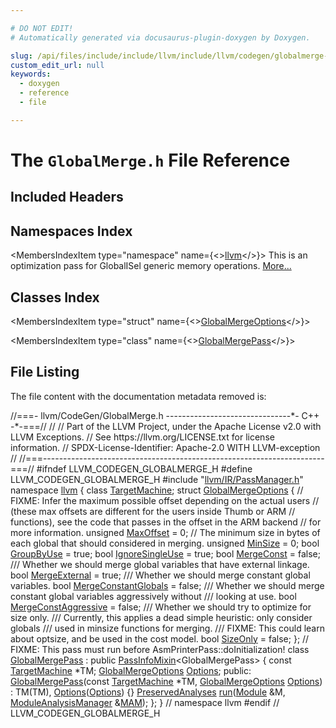 ```yaml
---

# DO NOT EDIT!
# Automatically generated via docusaurus-plugin-doxygen by Doxygen.

slug: /api/files/include/include/llvm/include/llvm/codegen/globalmerge-h
custom_edit_url: null
keywords:
  - doxygen
  - reference
  - file

---
```





# The `GlobalMerge.h` File Reference

<DoxygenPage pluginConfig={pluginConfig}>



## Included Headers

<IncludesList>
<IncludesListItem
  filePath="llvm/IR/PassManager.h"
  permalink="/docs/api/files/include/include/llvm/include/llvm/ir/passmanager-h"
  isLocal="true" />
</IncludesList>

## Namespaces Index

<MembersIndex>

<MembersIndexItem
  type="namespace"
  name={<><a href="/docs/api/namespaces/llvm">llvm</a></>}>
This is an optimization pass for GlobalISel generic memory operations. <a href="/docs/api/namespaces/llvm/#details">More...</a>
</MembersIndexItem>

</MembersIndex>

## Classes Index

<MembersIndex>

<MembersIndexItem
  type="struct"
  name={<><a href="/docs/api/structs/llvm/globalmergeoptions">GlobalMergeOptions</a></>}>
</MembersIndexItem>

<MembersIndexItem
  type="class"
  name={<><a href="/docs/api/classes/llvm/globalmergepass">GlobalMergePass</a></>}>
</MembersIndexItem>

</MembersIndex>


## File Listing

The file content with the documentation metadata removed is:

<ProgramListing>

<Link id="l00001" /><CodeLine lineNumber="1"><Highlight kind="comment">//===- llvm/CodeGen/GlobalMerge.h -------------------------------&#42;- C++ -&#42;-===//</Highlight><Highlight kind="normal"></Highlight></CodeLine>
<Link id="l00002" /><CodeLine lineNumber="2"><Highlight kind="normal"></Highlight><Highlight kind="comment">//</Highlight><Highlight kind="normal"></Highlight></CodeLine>
<Link id="l00003" /><CodeLine lineNumber="3"><Highlight kind="normal"></Highlight><Highlight kind="comment">// Part of the LLVM Project, under the Apache License v2.0 with LLVM Exceptions.</Highlight><Highlight kind="normal"></Highlight></CodeLine>
<Link id="l00004" /><CodeLine lineNumber="4"><Highlight kind="normal"></Highlight><Highlight kind="comment">// See https://llvm.org/LICENSE.txt for license information.</Highlight><Highlight kind="normal"></Highlight></CodeLine>
<Link id="l00005" /><CodeLine lineNumber="5"><Highlight kind="normal"></Highlight><Highlight kind="comment">// SPDX-License-Identifier: Apache-2.0 WITH LLVM-exception</Highlight><Highlight kind="normal"></Highlight></CodeLine>
<Link id="l00006" /><CodeLine lineNumber="6"><Highlight kind="normal"></Highlight><Highlight kind="comment">//</Highlight><Highlight kind="normal"></Highlight></CodeLine>
<Link id="l00007" /><CodeLine lineNumber="7"><Highlight kind="normal"></Highlight><Highlight kind="comment">//===----------------------------------------------------------------------===//</Highlight><Highlight kind="normal"></Highlight></CodeLine>
<Link id="l00008" /><CodeLine lineNumber="8"><Highlight kind="normal"></Highlight></CodeLine>
<Link id="l00009" /><CodeLine lineNumber="9"><Highlight kind="normal"></Highlight><Highlight kind="preprocessor">#ifndef LLVM&#95;CODEGEN&#95;GLOBALMERGE&#95;H</Highlight><Highlight kind="normal"></Highlight></CodeLine>
<Link id="l00010" /><CodeLine lineNumber="10"><Highlight kind="normal"></Highlight><Highlight kind="preprocessor">#define LLVM&#95;CODEGEN&#95;GLOBALMERGE&#95;H</Highlight><Highlight kind="normal"></Highlight></CodeLine>
<Link id="l00011" /><CodeLine lineNumber="11"><Highlight kind="normal"></Highlight></CodeLine>
<Link id="l00012" /><CodeLine lineNumber="12"><Highlight kind="normal"></Highlight><Highlight kind="preprocessor">#include &quot;<a href="/docs/api/files/include/include/llvm/include/llvm/ir/passmanager-h">llvm/IR/PassManager.h</a>&quot;</Highlight><Highlight kind="normal"></Highlight></CodeLine>
<Link id="l00013" /><CodeLine lineNumber="13"><Highlight kind="normal"></Highlight></CodeLine>
<Link id="l00014" /><CodeLine lineNumber="14"><Highlight kind="normal"></Highlight><Highlight kind="keyword">namespace </Highlight><Highlight kind="normal"><a href="/docs/api/namespaces/llvm">llvm</a> &#123;</Highlight></CodeLine>
<Link id="l00015" /><CodeLine lineNumber="15"><Highlight kind="normal"></Highlight></CodeLine>
<Link id="l00016" /><CodeLine lineNumber="16"><Highlight kind="normal"></Highlight><Highlight kind="keyword">class </Highlight><Highlight kind="normal"><a href="/docs/api/classes/llvm/targetmachine">TargetMachine</a>;</Highlight></CodeLine>
<Link id="l00017" /><CodeLine lineNumber="17"><Highlight kind="normal"></Highlight></CodeLine>
<Link id="l00018" /><CodeLine lineNumber="18" lineLink="/docs/api/structs/llvm/globalmergeoptions"><Highlight kind="normal"></Highlight><Highlight kind="keyword">struct </Highlight><Highlight kind="normal"><a href="/docs/api/structs/llvm/globalmergeoptions">GlobalMergeOptions</a> &#123;</Highlight></CodeLine>
<Link id="l00019" /><CodeLine lineNumber="19"><Highlight kind="normal">  </Highlight><Highlight kind="comment">// FIXME: Infer the maximum possible offset depending on the actual users</Highlight><Highlight kind="normal"></Highlight></CodeLine>
<Link id="l00020" /><CodeLine lineNumber="20"><Highlight kind="normal">  </Highlight><Highlight kind="comment">// (these max offsets are different for the users inside Thumb or ARM</Highlight><Highlight kind="normal"></Highlight></CodeLine>
<Link id="l00021" /><CodeLine lineNumber="21"><Highlight kind="normal">  </Highlight><Highlight kind="comment">// functions), see the code that passes in the offset in the ARM backend</Highlight><Highlight kind="normal"></Highlight></CodeLine>
<Link id="l00022" /><CodeLine lineNumber="22"><Highlight kind="normal">  </Highlight><Highlight kind="comment">// for more information.</Highlight><Highlight kind="normal"></Highlight></CodeLine>
<Link id="l00023" /><CodeLine lineNumber="23" lineLink="/docs/api/structs/llvm/globalmergeoptions/#a7e203b3d3749d30e77e09f9a91b88b32"><Highlight kind="normal">  </Highlight><Highlight kind="keywordtype">unsigned</Highlight><Highlight kind="normal"> <a href="/docs/api/structs/llvm/globalmergeoptions/#a7e203b3d3749d30e77e09f9a91b88b32">MaxOffset</a> = 0;</Highlight></CodeLine>
<Link id="l00024" /><CodeLine lineNumber="24"><Highlight kind="normal">  </Highlight><Highlight kind="comment">// The minimum size in bytes of each global that should considered in merging.</Highlight><Highlight kind="normal"></Highlight></CodeLine>
<Link id="l00025" /><CodeLine lineNumber="25" lineLink="/docs/api/structs/llvm/globalmergeoptions/#aea1407c36ad008ba3311bf5a3b268706"><Highlight kind="normal">  </Highlight><Highlight kind="keywordtype">unsigned</Highlight><Highlight kind="normal"> <a href="/docs/api/structs/llvm/globalmergeoptions/#aea1407c36ad008ba3311bf5a3b268706">MinSize</a> = 0;</Highlight></CodeLine>
<Link id="l00026" /><CodeLine lineNumber="26" lineLink="/docs/api/structs/llvm/globalmergeoptions/#a40cc09f06ece5bc81e06d45062054d83"><Highlight kind="normal">  </Highlight><Highlight kind="keywordtype">bool</Highlight><Highlight kind="normal"> <a href="/docs/api/structs/llvm/globalmergeoptions/#a40cc09f06ece5bc81e06d45062054d83">GroupByUse</a> = </Highlight><Highlight kind="keyword">true</Highlight><Highlight kind="normal">;</Highlight></CodeLine>
<Link id="l00027" /><CodeLine lineNumber="27" lineLink="/docs/api/structs/llvm/globalmergeoptions/#a1f04d9620352b77488fe1b2e7bea17a5"><Highlight kind="normal">  </Highlight><Highlight kind="keywordtype">bool</Highlight><Highlight kind="normal"> <a href="/docs/api/structs/llvm/globalmergeoptions/#a1f04d9620352b77488fe1b2e7bea17a5">IgnoreSingleUse</a> = </Highlight><Highlight kind="keyword">true</Highlight><Highlight kind="normal">;</Highlight></CodeLine>
<Link id="l00028" /><CodeLine lineNumber="28" lineLink="/docs/api/structs/llvm/globalmergeoptions/#a317c8ea3353cb918fce993e659f2e826"><Highlight kind="normal">  </Highlight><Highlight kind="keywordtype">bool</Highlight><Highlight kind="normal"> <a href="/docs/api/structs/llvm/globalmergeoptions/#a317c8ea3353cb918fce993e659f2e826">MergeConst</a> = </Highlight><Highlight kind="keyword">false</Highlight><Highlight kind="normal">;</Highlight><Highlight kind="comment"></Highlight></CodeLine>
<Link id="l00029" /><CodeLine lineNumber="29"><Highlight kind="comment">  /// Whether we should merge global variables that have external linkage.</Highlight><Highlight kind="normal"></Highlight></CodeLine>
<Link id="l00030" /><CodeLine lineNumber="30" lineLink="/docs/api/structs/llvm/globalmergeoptions/#acd392168a8f681c7cdc3244b9783f071"><Highlight kind="normal">  </Highlight><Highlight kind="keywordtype">bool</Highlight><Highlight kind="normal"> <a href="/docs/api/structs/llvm/globalmergeoptions/#acd392168a8f681c7cdc3244b9783f071">MergeExternal</a> = </Highlight><Highlight kind="keyword">true</Highlight><Highlight kind="normal">;</Highlight><Highlight kind="comment"></Highlight></CodeLine>
<Link id="l00031" /><CodeLine lineNumber="31"><Highlight kind="comment">  /// Whether we should merge constant global variables.</Highlight><Highlight kind="normal"></Highlight></CodeLine>
<Link id="l00032" /><CodeLine lineNumber="32" lineLink="/docs/api/structs/llvm/globalmergeoptions/#ae57d90604a9bef9e89f9cd6c9d44e951"><Highlight kind="normal">  </Highlight><Highlight kind="keywordtype">bool</Highlight><Highlight kind="normal"> <a href="/docs/api/structs/llvm/globalmergeoptions/#ae57d90604a9bef9e89f9cd6c9d44e951">MergeConstantGlobals</a> = </Highlight><Highlight kind="keyword">false</Highlight><Highlight kind="normal">;</Highlight><Highlight kind="comment"></Highlight></CodeLine>
<Link id="l00033" /><CodeLine lineNumber="33"><Highlight kind="comment">  /// Whether we should merge constant global variables aggressively without</Highlight></CodeLine>
<Link id="l00034" /><CodeLine lineNumber="34"><Highlight kind="comment">  /// looking at use.</Highlight><Highlight kind="normal"></Highlight></CodeLine>
<Link id="l00035" /><CodeLine lineNumber="35" lineLink="/docs/api/structs/llvm/globalmergeoptions/#a04e142e1f2ea864e1017afa59f44b611"><Highlight kind="normal">  </Highlight><Highlight kind="keywordtype">bool</Highlight><Highlight kind="normal"> <a href="/docs/api/structs/llvm/globalmergeoptions/#a04e142e1f2ea864e1017afa59f44b611">MergeConstAggressive</a> = </Highlight><Highlight kind="keyword">false</Highlight><Highlight kind="normal">;</Highlight><Highlight kind="comment"></Highlight></CodeLine>
<Link id="l00036" /><CodeLine lineNumber="36"><Highlight kind="comment">  /// Whether we should try to optimize for size only.</Highlight></CodeLine>
<Link id="l00037" /><CodeLine lineNumber="37"><Highlight kind="comment">  /// Currently, this applies a dead simple heuristic: only consider globals</Highlight></CodeLine>
<Link id="l00038" /><CodeLine lineNumber="38"><Highlight kind="comment">  /// used in minsize functions for merging.</Highlight></CodeLine>
<Link id="l00039" /><CodeLine lineNumber="39"><Highlight kind="comment">  /// FIXME: This could learn about optsize, and be used in the cost model.</Highlight><Highlight kind="normal"></Highlight></CodeLine>
<Link id="l00040" /><CodeLine lineNumber="40" lineLink="/docs/api/structs/llvm/globalmergeoptions/#a516c6319797ab7f25b21cde3992c3284"><Highlight kind="normal">  </Highlight><Highlight kind="keywordtype">bool</Highlight><Highlight kind="normal"> <a href="/docs/api/structs/llvm/globalmergeoptions/#a516c6319797ab7f25b21cde3992c3284">SizeOnly</a> = </Highlight><Highlight kind="keyword">false</Highlight><Highlight kind="normal">;</Highlight></CodeLine>
<Link id="l00041" /><CodeLine lineNumber="41"><Highlight kind="normal">&#125;;</Highlight></CodeLine>
<Link id="l00042" /><CodeLine lineNumber="42"><Highlight kind="normal"></Highlight></CodeLine>
<Link id="l00043" /><CodeLine lineNumber="43"><Highlight kind="normal"></Highlight><Highlight kind="comment">// FIXME: This pass must run before AsmPrinterPass::doInitialization!</Highlight><Highlight kind="normal"></Highlight></CodeLine>
<Link id="l00044" /><CodeLine lineNumber="44" lineLink="/docs/api/classes/llvm/globalmergepass"><Highlight kind="normal"></Highlight><Highlight kind="keyword">class </Highlight><Highlight kind="normal"><a href="/docs/api/classes/llvm/globalmergepass/#aad67719d62bf8a75804a934e768b2855">GlobalMergePass</a> : </Highlight><Highlight kind="keyword">public</Highlight><Highlight kind="normal"> <a href="/docs/api/structs/llvm/passinfomixin">PassInfoMixin</a>&lt;GlobalMergePass&gt; &#123;</Highlight></CodeLine>
<Link id="l00045" /><CodeLine lineNumber="45"><Highlight kind="normal">  </Highlight><Highlight kind="keyword">const</Highlight><Highlight kind="normal"> <a href="/docs/api/classes/llvm/targetmachine">TargetMachine</a> &#42;TM;</Highlight></CodeLine>
<Link id="l00046" /><CodeLine lineNumber="46"><Highlight kind="normal">  <a href="/docs/api/structs/llvm/globalmergeoptions">GlobalMergeOptions</a> <a href="/docs/api/files/lib/lib/debuginfo/lib/debuginfo/logicalview/lib/debuginfo/logicalview/core/lvoptions-cpp/#ab4088b7a11f3cbc38ac16a6e9c72494e">Options</a>;</Highlight></CodeLine>
<Link id="l00047" /><CodeLine lineNumber="47"><Highlight kind="normal"></Highlight></CodeLine>
<Link id="l00048" /><CodeLine lineNumber="48"><Highlight kind="normal"></Highlight><Highlight kind="keyword">public</Highlight><Highlight kind="normal">:</Highlight></CodeLine>
<Link id="l00049" /><CodeLine lineNumber="49" lineLink="/docs/api/classes/llvm/globalmergepass/#aad67719d62bf8a75804a934e768b2855"><Highlight kind="normal">  <a href="/docs/api/classes/llvm/globalmergepass/#aad67719d62bf8a75804a934e768b2855">GlobalMergePass</a>(</Highlight><Highlight kind="keyword">const</Highlight><Highlight kind="normal"> <a href="/docs/api/classes/llvm/targetmachine">TargetMachine</a> &#42;TM, <a href="/docs/api/structs/llvm/globalmergeoptions">GlobalMergeOptions</a> <a href="/docs/api/files/lib/lib/debuginfo/lib/debuginfo/logicalview/lib/debuginfo/logicalview/core/lvoptions-cpp/#ab4088b7a11f3cbc38ac16a6e9c72494e">Options</a>)</Highlight></CodeLine>
<Link id="l00050" /><CodeLine lineNumber="50"><Highlight kind="normal">      : TM(TM), <a href="/docs/api/files/lib/lib/debuginfo/lib/debuginfo/logicalview/lib/debuginfo/logicalview/core/lvoptions-cpp/#ab4088b7a11f3cbc38ac16a6e9c72494e">Options</a>(<a href="/docs/api/files/lib/lib/debuginfo/lib/debuginfo/logicalview/lib/debuginfo/logicalview/core/lvoptions-cpp/#ab4088b7a11f3cbc38ac16a6e9c72494e">Options</a>) &#123;&#125;</Highlight></CodeLine>
<Link id="l00051" /><CodeLine lineNumber="51"><Highlight kind="normal"></Highlight></CodeLine>
<Link id="l00052" /><CodeLine lineNumber="52"><Highlight kind="normal">  <a href="/docs/api/classes/llvm/preservedanalyses">PreservedAnalyses</a> <a href="/docs/api/classes/llvm/globalmergepass/#a3f8ec211506240dc543433b4fda3d011">run</a>(<a href="/docs/api/classes/llvm/module">Module</a> &amp;M, <a href="/docs/api/namespaces/llvm/#af9c9208365fd9ce11392b4d79485e259">ModuleAnalysisManager</a> &amp;<a href="/docs/api/files/lib/lib/passes/passbuilderbindings-cpp/#a85bddafa659a93a7a67c9094648259be">MAM</a>);</Highlight></CodeLine>
<Link id="l00053" /><CodeLine lineNumber="53"><Highlight kind="normal">&#125;;</Highlight></CodeLine>
<Link id="l00054" /><CodeLine lineNumber="54"><Highlight kind="normal"></Highlight></CodeLine>
<Link id="l00055" /><CodeLine lineNumber="55"><Highlight kind="normal">&#125; </Highlight><Highlight kind="comment">// namespace llvm</Highlight><Highlight kind="normal"></Highlight></CodeLine>
<Link id="l00056" /><CodeLine lineNumber="56"><Highlight kind="normal"></Highlight></CodeLine>
<Link id="l00057" /><CodeLine lineNumber="57"><Highlight kind="normal"></Highlight><Highlight kind="preprocessor">#endif </Highlight><Highlight kind="comment">// LLVM&#95;CODEGEN&#95;GLOBALMERGE&#95;H</Highlight><Highlight kind="normal"></Highlight></CodeLine>

</ProgramListing>


</DoxygenPage>
